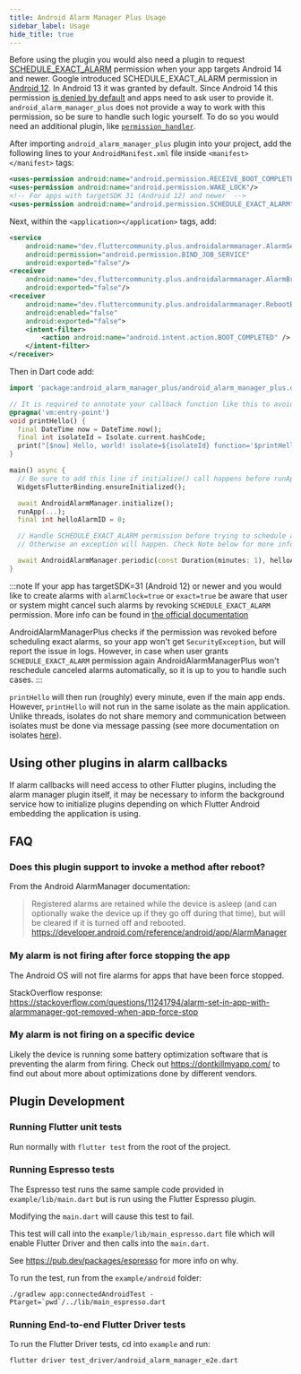 ```yaml
---
title: Android Alarm Manager Plus Usage
sidebar_label: Usage
hide_title: true
---
```


Before using the plugin you would also need a plugin to request [SCHEDULE_EXACT_ALARM](https://developer.android.com/reference/android/Manifest.permission#SCHEDULE_EXACT_ALARM) permission when your app targets Android 14 and newer.
Google introduced SCHEDULE_EXACT_ALARM permission in [Android 12](https://developer.android.com/about/versions/12/behavior-changes-12#exact-alarm-permission). In Android 13 it was granted by default.
Since Android 14 this permission [is denied by default](https://developer.android.com/about/versions/14/changes/schedule-exact-alarms) and apps need to ask user to provide it.
`android_alarm_manager_plus` does not provide a way to work with this permission, so be sure to handle such logic yourself.
To do so you would need an additional plugin, like [`permission_handler`](https://pub.dev/packages/permission_handler).

After importing `android_alarm_manager_plus` plugin into your project, add the following lines to your
`AndroidManifest.xml` file inside `<manifest></manifest>` tags:

```xml
<uses-permission android:name="android.permission.RECEIVE_BOOT_COMPLETED"/>
<uses-permission android:name="android.permission.WAKE_LOCK"/>
<!-- For apps with targetSDK 31 (Android 12) and newer  -->
<uses-permission android:name="android.permission.SCHEDULE_EXACT_ALARM"/>
```

Next, within the `<application></application>` tags, add:

```xml
<service
    android:name="dev.fluttercommunity.plus.androidalarmmanager.AlarmService"
    android:permission="android.permission.BIND_JOB_SERVICE"
    android:exported="false"/>
<receiver
    android:name="dev.fluttercommunity.plus.androidalarmmanager.AlarmBroadcastReceiver"
    android:exported="false"/>
<receiver
    android:name="dev.fluttercommunity.plus.androidalarmmanager.RebootBroadcastReceiver"
    android:enabled="false"
    android:exported="false">
    <intent-filter>
        <action android:name="android.intent.action.BOOT_COMPLETED" />
    </intent-filter>
</receiver>
```

Then in Dart code add:

```dart
import 'package:android_alarm_manager_plus/android_alarm_manager_plus.dart';

// It is required to annotate your callback function like this to avoid issues in release mode on Flutter >= 3.3.0
@pragma('vm:entry-point')
void printHello() {
  final DateTime now = DateTime.now();
  final int isolateId = Isolate.current.hashCode;
  print("[$now] Hello, world! isolate=${isolateId} function='$printHello'");
}

main() async {
  // Be sure to add this line if initialize() call happens before runApp()
  WidgetsFlutterBinding.ensureInitialized();

  await AndroidAlarmManager.initialize();
  runApp(...);
  final int helloAlarmID = 0;

  // Handle SCHEDULE_EXACT_ALARM permission before trying to schedule any alarm with the plugin
  // Otherwise an exception will happen. Check Note below for more information

  await AndroidAlarmManager.periodic(const Duration(minutes: 1), helloAlarmID, printHello);
}
```

:::note
If your app has targetSDK=31 (Android 12) or newer and you would like to create alarms with `alarmClock=true` or `exact=true`
be aware that user or system might cancel such alarms by revoking `SCHEDULE_EXACT_ALARM` permission.
More info can be found in [the official documentation](https://developer.android.com/training/scheduling/alarms#exact-permission-declare)

AndroidAlarmManagerPlus checks if the permission was revoked before scheduling exact alarms, so your app won't get `SecurityException`,
but will report the issue in logs. However, in case when user grants `SCHEDULE_EXACT_ALARM` permission again AndroidAlarmManagerPlus won't
reschedule canceled alarms automatically, so it is up to you to handle such cases.
:::

`printHello` will then run (roughly) every minute, even if the main app ends. However, `printHello`
will not run in the same isolate as the main application. Unlike threads, isolates do not share
memory and communication between isolates must be done via message passing (see more documentation on
isolates [here](https://api.dart.dev/stable/2.0.0/dart-isolate/dart-isolate-library.html)).

## Using other plugins in alarm callbacks

If alarm callbacks will need access to other Flutter plugins, including the
alarm manager plugin itself, it may be necessary to inform the background service how
to initialize plugins depending on which Flutter Android embedding the application is
using.

## FAQ

### Does this plugin support to invoke a method after reboot?

From the Android AlarmManager documentation:

> Registered alarms are retained while the device is asleep (and can optionally wake the device up if they go off
during that time), but will be cleared if it is turned off and rebooted.
https://developer.android.com/reference/android/app/AlarmManager

### My alarm is not firing after force stopping the app

The Android OS will not fire alarms for apps that have been force stopped.

StackOverflow response: https://stackoverflow.com/questions/11241794/alarm-set-in-app-with-alarmmanager-got-removed-when-app-force-stop

### My alarm is not firing on a specific device

Likely the device is running some battery optimization software that is preventing the alarm from firing.
Check out https://dontkillmyapp.com/ to find out about more about optimizations done by different vendors.

## Plugin Development

### Running Flutter unit tests

Run normally with `flutter test` from the root of the project.

### Running Espresso tests

The Espresso test runs the same sample code provided in `example/lib/main.dart`
but is run using the Flutter Espresso plugin.

Modifying the `main.dart` will cause this test to fail.

This test will call into the `example/lib/main_espresso.dart` file which
will enable Flutter Driver and then calls into the `main.dart`.

See https://pub.dev/packages/espresso for more info on why.

To run the test, run from the `example/android` folder:

```
./gradlew app:connectedAndroidTest -Ptarget=`pwd`/../lib/main_espresso.dart
```

### Running End-to-end Flutter Driver tests

To run the Flutter Driver tests, cd into `example` and run:

```
flutter driver test_driver/android_alarm_manager_e2e.dart
```
